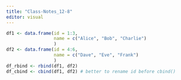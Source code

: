 ```yaml
---
title: "Class-Notes_12-8"
editor: visual
---
```


```r
df1 <- data.frame(id = 1:3, 
                  name = c("Alice", "Bob", "Charlie")
                  )
df2 <- data.frame(id = 4:6, 
                  name = c("Dave", "Eve", "Frank")
                  )
df_rbind <- rbind(df1, df2)
df_cbind <- cbind(df1, df2) # better to rename id before cbind()
```
